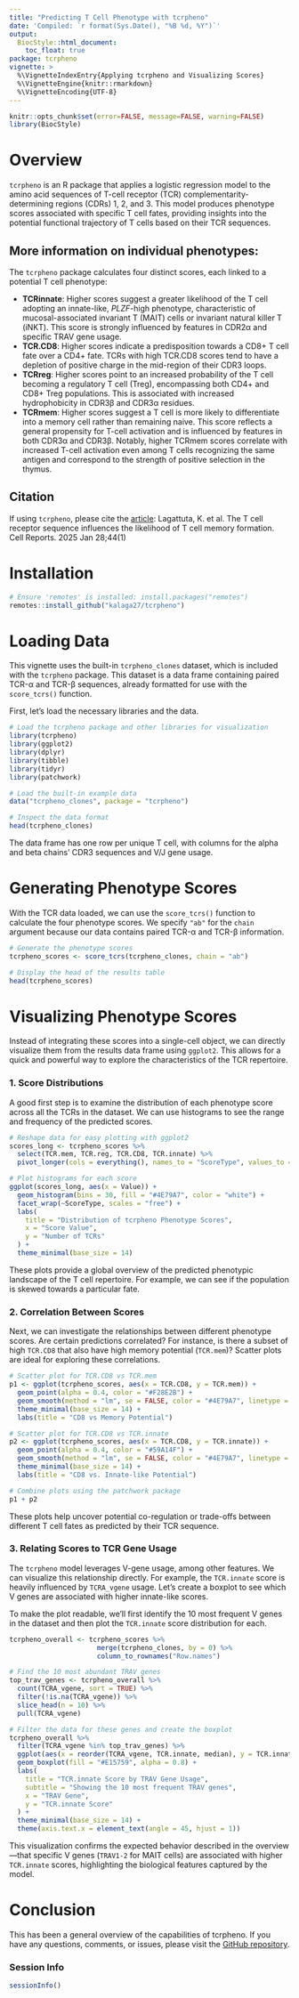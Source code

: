 ```yaml
---
title: "Predicting T Cell Phenotype with tcrpheno"
date: 'Compiled: `r format(Sys.Date(), "%B %d, %Y")`'
output:
  BiocStyle::html_document:
    toc_float: true
package: tcrpheno
vignette: >
  %\VignetteIndexEntry{Applying tcrpheno and Visualizing Scores}
  %\VignetteEngine{knitr::rmarkdown}
  %\VignetteEncoding{UTF-8}
---
```


```r
knitr::opts_chunk$set(error=FALSE, message=FALSE, warning=FALSE)
library(BiocStyle)
```

# Overview

`tcrpheno` is an R package that applies a logistic regression model to the amino acid sequences of T-cell receptor (TCR) complementarity-determining regions (CDRs) 1, 2, and 3. This model produces phenotype scores associated with specific T cell fates, providing insights into the potential functional trajectory of T cells based on their TCR sequences.

## More information on individual phenotypes:

The `tcrpheno` package calculates four distinct scores, each linked to a potential T cell phenotype:

* **TCRinnate**: Higher scores suggest a greater likelihood of the T cell adopting an innate-like, *PLZF*-high phenotype, characteristic of mucosal-associated invariant T (MAIT) cells or invariant natural killer T (iNKT). This score is strongly influenced by features in CDR2α and specific TRAV gene usage.
* **TCR.CD8**: Higher scores indicate a predisposition towards a CD8+ T cell fate over a CD4+ fate. TCRs with high TCR.CD8 scores tend to have a depletion of positive charge in the mid-region of their CDR3 loops.
* **TCRreg**: Higher scores point to an increased probability of the T cell becoming a regulatory T cell (Treg), encompassing both CD4+ and CD8+ Treg populations. This is associated with increased hydrophobicity in CDR3β and CDR3α residues.
* **TCRmem**: Higher scores suggest a T cell is more likely to differentiate into a memory cell rather than remaining naive. This score reflects a general propensity for T-cell activation and is influenced by features in both CDR3α and CDR3β. Notably, higher TCRmem scores correlate with increased T-cell activation even among T cells recognizing the same antigen and correspond to the strength of positive selection in the thymus.

## Citation

If using `tcrpheno`, please cite the [article](https://pubmed.ncbi.nlm.nih.gov/39731734/): Lagattuta, K. et al. The T cell receptor sequence influences the likelihood of T cell memory formation. Cell Reports. 2025 Jan 28;44(1)

# Installation

```r
# Ensure 'remotes' is installed: install.packages("remotes")
remotes::install_github("kalaga27/tcrpheno")
```

# Loading Data

This vignette uses the built-in `tcrpheno_clones` dataset, which is included with the `tcrpheno` package. This dataset is a data frame containing paired TCR-α and TCR-β sequences, already formatted for use with the `score_tcrs()` function.

First, let's load the necessary libraries and the data.

```r
# Load the tcrpheno package and other libraries for visualization
library(tcrpheno)
library(ggplot2)
library(dplyr)
library(tibble)
library(tidyr)
library(patchwork)

# Load the built-in example data
data("tcrpheno_clones", package = "tcrpheno")

# Inspect the data format
head(tcrpheno_clones)
```

The data frame has one row per unique T cell, with columns for the alpha and beta chains' CDR3 sequences and V/J gene usage.

# Generating Phenotype Scores

With the TCR data loaded, we can use the `score_tcrs()` function to calculate the four phenotype scores. We specify `"ab"` for the `chain` argument because our data contains paired TCR-α and TCR-β information.

```r
# Generate the phenotype scores
tcrpheno_scores <- score_tcrs(tcrpheno_clones, chain = "ab")

# Display the head of the results table
head(tcrpheno_scores)
```

# Visualizing Phenotype Scores

Instead of integrating these scores into a single-cell object, we can directly visualize them from the results data frame using `ggplot2`. This allows for a quick and powerful way to explore the characteristics of the TCR repertoire.

### 1. Score Distributions

A good first step is to examine the distribution of each phenotype score across all the TCRs in the dataset. We can use histograms to see the range and frequency of the predicted scores.

```r
# Reshape data for easy plotting with ggplot2
scores_long <- tcrpheno_scores %>%
  select(TCR.mem, TCR.reg, TCR.CD8, TCR.innate) %>%
  pivot_longer(cols = everything(), names_to = "ScoreType", values_to = "Value")

# Plot histograms for each score
ggplot(scores_long, aes(x = Value)) +
  geom_histogram(bins = 30, fill = "#4E79A7", color = "white") +
  facet_wrap(~ScoreType, scales = "free") +
  labs(
    title = "Distribution of tcrpheno Phenotype Scores",
    x = "Score Value",
    y = "Number of TCRs"
  ) +
  theme_minimal(base_size = 14)
```

These plots provide a global overview of the predicted phenotypic landscape of the T cell repertoire. For example, we can see if the population is skewed towards a particular fate.

### 2. Correlation Between Scores

Next, we can investigate the relationships between different phenotype scores. Are certain predictions correlated? For instance, is there a subset of high `TCR.CD8` that also have high memory potential (`TCR.mem`)? Scatter plots are ideal for exploring these correlations.

```r
# Scatter plot for TCR.CD8 vs TCR.mem
p1 <- ggplot(tcrpheno_scores, aes(x = TCR.CD8, y = TCR.mem)) +
  geom_point(alpha = 0.4, color = "#F28E2B") +
  geom_smooth(method = "lm", se = FALSE, color = "#4E79A7", linetype = "dashed") +
  theme_minimal(base_size = 14) +
  labs(title = "CD8 vs Memory Potential")

# Scatter plot for TCR.CD8 vs TCR.innate
p2 <- ggplot(tcrpheno_scores, aes(x = TCR.CD8, y = TCR.innate)) +
  geom_point(alpha = 0.4, color = "#59A14F") +
  geom_smooth(method = "lm", se = FALSE, color = "#4E79A7", linetype = "dashed") +
  theme_minimal(base_size = 14) +
  labs(title = "CD8 vs. Innate-like Potential")

# Combine plots using the patchwork package
p1 + p2
```

These plots help uncover potential co-regulation or trade-offs between different T cell fates as predicted by their TCR sequence.

### 3. Relating Scores to TCR Gene Usage

The `tcrpheno` model leverages V-gene usage, among other features. We can visualize this relationship directly. For example, the `TCR.innate` score is heavily influenced by `TCRA_vgene` usage. Let's create a boxplot to see which V genes are associated with higher innate-like scores.

To make the plot readable, we'll first identify the 10 most frequent V genes in the dataset and then plot the `TCR.innate` score distribution for each.

```r
tcrpheno_overall <- tcrpheno_scores %>%
                      merge(tcrpheno_clones, by = 0) %>%
                      column_to_rownames("Row.names")

# Find the 10 most abundant TRAV genes
top_trav_genes <- tcrpheno_overall %>%
  count(TCRA_vgene, sort = TRUE) %>%
  filter(!is.na(TCRA_vgene)) %>%
  slice_head(n = 10) %>%
  pull(TCRA_vgene)

# Filter the data for these genes and create the boxplot
tcrpheno_overall %>%
  filter(TCRA_vgene %in% top_trav_genes) %>%
  ggplot(aes(x = reorder(TCRA_vgene, TCR.innate, median), y = TCR.innate)) +
  geom_boxplot(fill = "#E15759", alpha = 0.8) +
  labs(
    title = "TCR.innate Score by TRAV Gene Usage",
    subtitle = "Showing the 10 most frequent TRAV genes",
    x = "TRAV Gene",
    y = "TCR.innate Score"
  ) +
  theme_minimal(base_size = 14) +
  theme(axis.text.x = element_text(angle = 45, hjust = 1))
```

This visualization confirms the expected behavior described in the overview—that specific V genes (`TRAV1-2` for MAIT cells) are associated with higher `TCR.innate` scores, highlighting the biological features captured by the model.

# Conclusion  

This has been a general overview of the capabilities of tcrpheno. If you have any questions, comments, or issues, please visit the [GitHub repository](https://github.com/kalaga27/tcrpheno).

### Session Info

```r
sessionInfo()
```